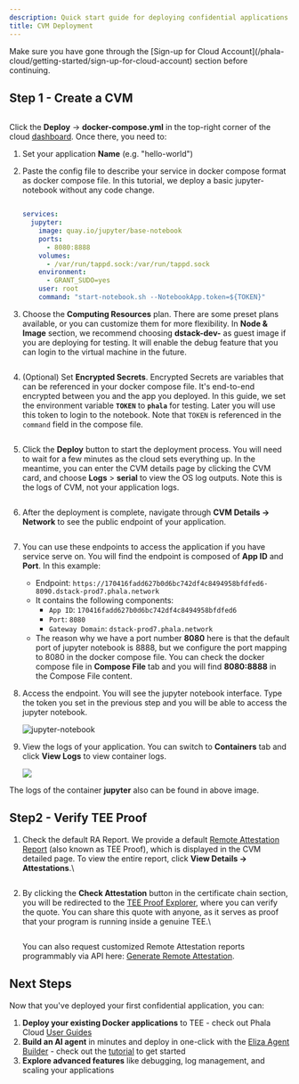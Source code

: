 ```yaml
---
description: Quick start guide for deploying confidential applications on Phala Cloud.
title: CVM Deployment
---
```



<Note type="warning">
Make sure you have gone through the [Sign-up for Cloud Account](/phala-cloud/getting-started/sign-up-for-cloud-account) section before continuing.
</Note>

## Step 1 - Create a CVM

<Frame caption="Create CVM">
    <img src="/images/create-cvm-01.png" alt="" />
</Frame>

Click the **Deploy** -> **docker-compose.yml** in the top-right corner of the cloud [dashboard](https://cloud.phala.network/dashboard). Once there, you need to:

1. Set your application **Name** (e.g. "hello-world")
2. Paste the config file to describe your service in docker compose format as docker compose file. In this tutorial, we deploy a basic jupyter-notebook without any code change.

    <Frame caption="Docker Compose File">
        <img src="/images/create-cvm-02.png" alt="" />
    </Frame>
 
    ```yaml
    services:
      jupyter:
        image: quay.io/jupyter/base-notebook
        ports:
          - 8080:8888
        volumes:
          - /var/run/tappd.sock:/var/run/tappd.sock
        environment:
          - GRANT_SUDO=yes
        user: root
        command: "start-notebook.sh --NotebookApp.token=${TOKEN}"
    ```

3.  Choose the **Computing Resources** plan. There are some preset plans available, or you can customize them for more flexibility. In **Node & Image** section, we recommend choosing **dstack-dev-** as guest image if you are deploying for testing. It will enable the debug feature that you can login to the virtual machine in the future.


    <Frame caption="Compute Resources">
        <img src="/images/create-cvm-03.png" alt="" />
    </Frame>

4.  (Optional) Set **Encrypted Secrets**. Encrypted Secrets are variables that can be referenced in your docker compose file. It's end-to-end encrypted between you and the app you deployed. In this guide, we set the environment variable **`TOKEN`** to **`phala`** for testing. Later you will use this token to login to the notebook. Note that `TOKEN` is referenced in the `command` field in the compose file.

    <Frame caption="Encrypted Secrets">
        <img src="/images/create-cvm-04.png" alt="" />
    </Frame>

5.  Click the **Deploy** button to start the deployment process. You will need to wait for a few minutes as the cloud sets everything up. In the meantime, you can enter the CVM details page by clicking the CVM card, and choose **Logs** > **serial** to view the OS log outputs. Note this is the logs of CVM, not your application logs.

    <div align="center"><Frame caption="The CVM is starting">
        <img src="/images/create-cvm-05.png" alt="" />
    </Frame></div>

    <Frame caption="View CVM serial logs while booting">
        <img src="/images/create-cvm-06.png" alt="" />
    </Frame>

6.  After the deployment is complete, navigate through **CVM Details → Network** to see the public endpoint of your application.


    <Frame caption="App Endpoints">
        <img src="/images/create-cvm-07.png" alt="" />
    </Frame>

7. You can use these endpoints to access the application if you have service serve on. You will find the endpoint is composed of **App ID** and **Port**. In this example:
   * Endpoint: `https://170416fadd627b0d6bc742df4c8494958bfdfed6-8090.dstack-prod7.phala.network`
   * It contains the following components:
     * `App ID`: `170416fadd627b0d6bc742df4c8494958bfdfed6`
     * `Port`: `8080`
     * `Gateway Domain`: `dstack-prod7.phala.network`
   * The reason why we have a port number **8080** here is that the default port of jupyter notebook is 8888, but we configure the port mapping to 8080 in the docker compose file. You can check the docker compose file in **Compose File** tab and you will find **8080:8888** in the Compose File content.
8.  Access the endpoint. You will see the jupyter notebook interface. Type the token you set in the previous step and you will be able to access the jupyter notebook.

    <Frame caption="Access your app">
        <img src="/images/create-cvm-08.png" alt="jupyter-notebook" />
    </Frame>

9.  View the logs of your application. You can switch to **Containers** tab and click **View Logs** to view container logs.

    <Frame>
        <img src="/images/create-cvm-09.png" />
    </Frame>

The logs of the container **jupyter** also can be found in above image.

## Step2 - Verify TEE Proof

1.  Check the default RA Report. We provide a default [Remote Attestation Report](https://sgx101.gitbook.io/sgx101/sgx-bootstrap/attestation#remote-attestation-primitives) (also known as TEE Proof), which is displayed in the CVM detailed page. To view the entire report, click **View Details → Attestations**.\

    <Frame caption="Attestations">
        <img src="/images/create-cvm-10.png" alt="" />
    </Frame>

2.  By clicking the **Check Attestation** button in the certificate chain section, you will be redirected to the [TEE Proof Explorer](https://proof.t16z.com/), where you can verify the quote. You can share this quote with anyone, as it serves as proof that your program is running inside a genuine TEE.\

    <Frame caption="Check Attestation">
        <img src="/images/create-cvm-11.png" alt="" />
    </Frame>

    You can also request customized Remote Attestation reports programmably via API here: [Generate Remote Attestation](/phala-cloud/networking/generate-ra-report).

## Next Steps

Now that you've deployed your first confidential application, you can:

1. **Deploy your existing Docker applications** to TEE - check out Phala Cloud [User Guides](/phala-cloud/getting-started/overview)
2. **Build an AI agent** in minutes and deploy in one-click with the [Eliza Agent Builder](https://cloud.phala.network/eliza) - check out the [tutorial](https://phala.network/posts/guide-to-exploring-the-phala-cloud-agent-builder) to get started
3. **Explore advanced features** like debugging, log management, and scaling your applications
